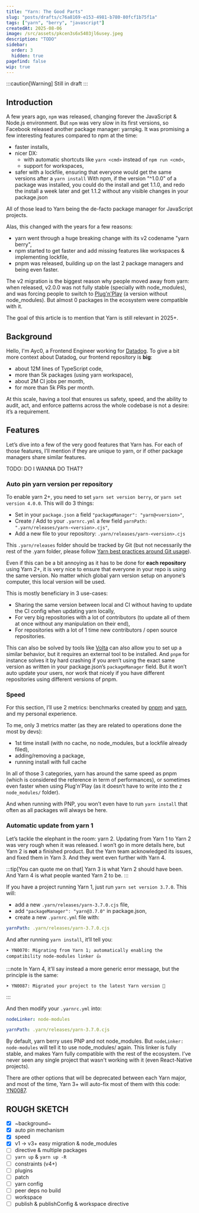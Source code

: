```yaml
---
title: "Yarn: The Good Parts"
slug: "posts/drafts/c76a8169-e153-4981-b780-80fcf1b75f1a"
tags: ["yarn", "berry", "javascript"]
createdAt: 2025-08-06
image: /src/assets/pkcen3s6x5403jl6usey.jpeg
description: "TODO"
sidebar:
  order: 3
  hidden: true
pagefind: false
wip: true
---
```



:::caution[Warning]
Still in draft
:::

## Introduction

A few years ago, `npm` was released, changing forever the JavaScript & Node.js environment. But `npm` was very slow in its first versions, so Facebook released another package manager: yarnpkg. It was promising a few interesting features compared to npm at the time:

- faster installs,
- nicer DX:
  - with automatic shortcuts like `yarn <cmd>` instead of `npm run <cmd>`,
  - support for workspaces,
- safer with a lockfile, ensuring that everyone would get the same versions after a `yarn install`
  With npm, if the version "^1.0.0" of a package was installed, you could do the install and get 1.1.0, and redo the install a week later and get 1.1.2 without any visible changes in your package.json

All of those lead to Yarn being the de-facto package manager for JavaScript projects.

Alas, this changed with the years for a few reasons:

- yarn went through a huge breaking change with its v2 codename "yarn berry",
- npm started to get faster and add missing features like workspaces & implementing lockfile,
- pnpm was released, building up on the last 2 package managers and being even faster.

The v2 migration is the biggest reason why people moved away from yarn: when released, v2.0.0 was not fully stable (specially with node_modules), and was forcing people to switch to [Plug'n'Play](https://yarnpkg.com/features/pnp) (a version without node_modules). But almost 0 packages in the ecosystem were compatible with it.

The goal of this article is to mention that Yarn is still relevant in 2025+.

## Background

Hello, I'm Ayc0, a Frontend Engineer working for [Datadog](https://datadoghq.com/). To give a bit more context about Datadog, our frontend repository is **big**:

- about 12M lines of TypeScript code,
- more than 5k packages (using yarn workspace),
- about 2M CI jobs per month,
- for more than 5k PRs per month.

At this scale, having a tool that ensures us safety, speed, and the ability to audit, act, and enforce patterns across the whole codebase is not a desire: it’s a requirement.

## Features

Let’s dive into a few of the very good features that Yarn has. For each of those features, I’ll mention if they are unique to yarn, or if other package managers share similar features.

TODO: DO I WANNA DO THAT?

### Auto pin yarn version per repository

To enable yarn 2+, you need to set `yarn set version berry`, or `yarn set version 4.0.0`. This will do 3 things:

- Set in your `package.json` a field `"packageManager": "yarn@<version>"`,
- Create / Add to your `.yarnrc.yml` a few field `yarnPath: ".yarn/releases/yarn-<version>.cjs"`,
- Add a new file to your repository: `.yarn/releases/yarn-<version>.cjs`

This `.yarn/releases` folder should be tracked by Git (but not necessarily the rest of the .yarn folder, please follow [Yarn best practices around Git usage](https://yarnpkg.com/getting-started/qa#which-files-should-be-gitignored)).

Even if this can be a bit annoying as it has to be done for **each repository** using Yarn 2+, it is very nice to ensure that everyone in your repo is using the same version. No matter which global yarn version setup on anyone’s computer, this local version will be used.

This is mostly beneficiary in 3 use-cases:

- Sharing the same version between local and CI without having to update the CI config when updating yarn locally,
- For very big repositories with a lot of contributors (to update all of them at once without any manipulation on their end),
- For repositories with a lot of 1 time new contributors / open source repositories.

This can also be solved by tools like [Volta](https://volta.sh) can also allow you to set up a similar behavior, but it requires an external tool to be installed.
And `pnpm` for instance solves it by hard crashing if you aren’t using the exact same version as written in your package.json’s `packageManager` field. But it won’t auto update your users, nor work that nicely if you have different repositories using different versions of pnpm.

### Speed

For this section, I’ll use 2 metrics: benchmarks created by [pnpm](https://pnpm.io/benchmarks) and [yarn](https://yarnpkg.com/features/performances), and my personal experience.

To me, only 3 metrics matter (as they are related to operations done the most by devs):

- 1st time install (with no cache, no node_modules, but a lockfile already filed),
- adding/removing a package,
- running install with full cache

In all of those 3 categories, yarn has around the same speed as pnpm (which is considered the reference in term of performances), or sometimes even faster when using Plug'n'Play (as it doesn’t have to write into the z
`node_modules/` folder).

And when running with PNP, you won’t even have to run `yarn install` that often as all packages will always be here.

### Automatic update from yarn 1

Let’s tackle the elephant in the room: yarn 2. Updating from Yarn 1 to Yarn 2 was very rough when it was released. I won’t go in more details here, but Yarn 2 is **not** a finished product. But the Yarn team acknowledged its issues, and fixed them in Yarn 3. And they went even further with Yarn 4.

:::tip[You can quote me on that]
Yarn 3 is what Yarn 2 should have been.
And Yarn 4 is what people wanted Yarn 2 to be.
:::

If you have a project running Yarn 1, just run `yarn set version 3.7.0`. This will:

- add a new `.yarn/releases/yarn-3.7.0.cjs` file,
- add `"packageManager": "yarn@3.7.0"` in package.json,
- create a new `.yarnrc.yml` file with:

```yaml title=".yarnrc.yml"
yarnPath: .yarn/releases/yarn-3.7.0.cjs
```

And after running `yarn install`, it’ll tell you:

```raw wrap
➤ YN0070: Migrating from Yarn 1; automatically enabling the compatibility node-modules linker 👍
```

:::note
In Yarn 4, it’ll say instead a more generic error message, but the principle is the same:

```raw wrap
➤ YN0087: Migrated your project to the latest Yarn version 🚀
```

:::

And then modify your `.yarnrc.yml` into:

```yaml title=".yarnrc.yml"
nodeLinker: node-modules

yarnPath: .yarn/releases/yarn-3.7.0.cjs
```

By default, yarn berry uses PNP and not node_modules. But `nodeLinker: node-modules` will tell it to use node_modules/ again. This linker is fully stable, and makes Yarn fully compatible with the rest of the ecosystem. I’ve never seen any single project that wasn't working with it (even React-Native projects).

There are other options that will be deprecated between each Yarn major, and most of the time, Yarn 3+ will auto-fix most of them with this code: [YN0087](https://yarnpkg.com/advanced/error-codes#yn0087---migration_success).

## ROUGH SKETCH

- [x] ~background~
- [x] auto pin mechanism
- [x] speed
- [x] v1 -> v3+ easy migration & node_modules
- [ ] directive & multiple packages
- [ ] `yarn up` & `yarn up -R`
- [ ] constraints (v4+)
- [ ] plugins
- [ ] patch
- [ ] yarn config
- [ ] peer deps no build
- [ ] workspace
- [ ] publish & publishConfig & workspace directive
